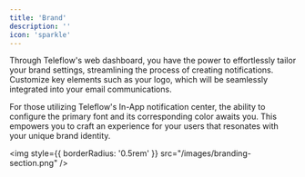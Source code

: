 ```yaml
---
title: 'Brand'
description: ''
icon: 'sparkle'
---
```


Through Teleflow's web dashboard, you have the power to effortlessly tailor your brand settings, streamlining the process of creating notifications. Customize key elements such as your logo, which will be seamlessly integrated into your email communications.

For those utilizing Teleflow's In-App notification center, the ability to configure the primary font and its corresponding color awaits you. This empowers you to craft an experience for your users that resonates with your unique brand identity.

<img
  style={{ borderRadius: '0.5rem' }}
  src="/images/branding-section.png"
/>
